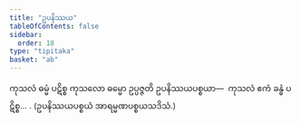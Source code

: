 ```yaml
---
title: "ဥပနိဿယ"
tableOfContents: false
sidebar:
  order: 18
type: "tipitaka"
basket: "ab"
---
```



<DynamicBreadcrumb />

<Division number="8">

<Paragraph number="142">
ကုသလံ ဓမ္မံ ပဋိစ္စ ကုသလော ဓမ္မော ဥပ္ပဇ္ဇတိ ဥပနိဿယပစ္စယာ—  ကုသလံ ဧကံ ခန္ဓံ ပဋိစ္စ… . (ဥပနိဿယပစ္စယံ အာရမ္မဏပစ္စယသဒိသံ.)
</Paragraph>
</Division>